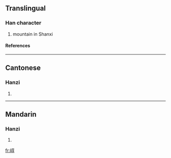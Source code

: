==Translingual==
===Han character===
{{Han char|rn=46|rad=山|as=08|sn=11|four=2074<sub>7</sub>|canj=山卜口木 (UYRD)}}
# mountain in Shanxi
====References====
{{Han ref|kx=0314.260|dkj=08197|dj=0615.130|hdz=10782.060|uh=5D1E|ud=23838|bh=D4F4|bd=54516}}
----
==Cantonese==
===Hanzi===
{{yue-hanzi|jyut=|y=gwok3}}
# {{defn|Cantonese}}
----
==Mandarin==
===Hanzi===
{{cmn-hanzi|pin=[[guō]] ([[guo1]])|wg=kuo<sup>1</sup>}}
# {{defn|Mandarin}}

[[fr:崞]]
